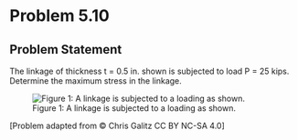 # Problem 5.10 {.unnumbered}

## Problem Statement

The linkage of thickness t = 0.5 in. shown is subjected to load P = 25 kips. Determine the maximum stress in the linkage.

![Figure 1: A linkage is subjected to a loading as shown.](images/668.png){fig-alt="Picture with a linkage being subjected to a loading P. The linkage has a thickness of t, an initial width of 2in, a final width of 4in, and filets of radius 0.5 in. The linkage has a hole of diameter 1.5 in drilled in the wide part."}

\[Problem adapted from © Chris Galitz CC BY NC-SA 4.0\]